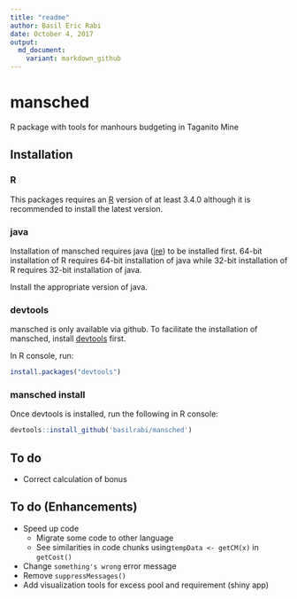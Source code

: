 ```yaml
---
title: "readme"
author: Basil Eric Rabi
date: October 4, 2017
output:
  md_document:
    variant: markdown_github
---
```


# mansched
R package with tools for manhours budgeting in Taganito Mine

## Installation

### R
This packages requires an [R](https://www.r-project.org/) version of at least
3.4.0 although it is recommended to install the latest version.

### java
Installation of mansched requires java
([jre](https://java.com/inc/BrowserRedirect1.jsp?locale=en)) to be installed 
first. 64-bit installation of R requires 64-bit installation of java while
32-bit installation of R requires 32-bit installation of java.

Install the appropriate version of java.

### devtools
mansched is only available via github.
To facilitate the installation of mansched, install
[devtools](https://github.com/hadley/devtools) first.

In R console, run:
```r
install.packages("devtools")
```

### mansched install
Once devtools is installed, run the following in R console:
```r
devtools::install_github('basilrabi/mansched')
```

## To do
* Correct calculation of bonus

## To do (Enhancements)
* Speed up code
    + Migrate some code to other language
    + See similarities in  code chunks using`tempData <- getCM(x)` in 
      `getCost()`
* Change `something's wrong` error message
* Remove `suppressMessages()`
* Add visualization tools for excess pool and requirement (shiny app)
